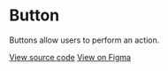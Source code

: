 # Button

Buttons allow users to perform an action.

[View source code](https://github.com/Spendesk/grapes/tree/master/src/components/Button)
[View on Figma](https://github.com/Spendesk/grapes/tree/master/src/components/Button)
